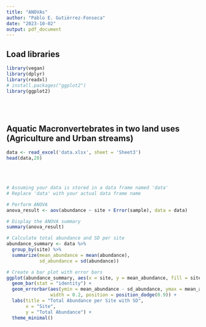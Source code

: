 ```yaml
---
title: "ANOVAs"
author: "Pablo E. Gutiérrez-Fonseca"
date: "2023-10-02"
output: pdf_document
---
```


## **Load libraries**
```r
library(vegan)
library(dplyr)
library(readxl)
# install.packages("ggplot2")
library(ggplot2)
```
<br/>
<br/>

## **Aquatic Macronvertebrates in two land uses (Agriculture and Urban streams)**

```r
data <- read_excel('data.xlsx', sheet = 'Sheet3')
head(data,20)
```
<br/>
<br/>

```r
# Assuming your data is stored in a data frame named 'data'
# Replace 'data' with your actual data frame name

# Perform ANOVA
anova_result <- aov(abundance ~ site + Error(sample), data = data)

# Display the ANOVA summary
summary(anova_result)
```


```r
# Calculate total abundance and SD per site
abundance_summary <- data %>%
  group_by(site) %>%
  summarize(mean_abundance = mean(abundance),
            sd_abundance = sd(abundance))

# Create a bar plot with error bars
ggplot(abundance_summary, aes(x = site, y = mean_abundance, fill = site)) +
  geom_bar(stat = "identity") +
  geom_errorbar(aes(ymin = mean_abundance - sd_abundance, ymax = mean_abundance + sd_abundance),
                width = 0.2, position = position_dodge(0.9)) +
  labs(title = "Total Abundance per Site with SD",
       x = "Site",
       y = "Total Abundance") +
  theme_minimal()

```


